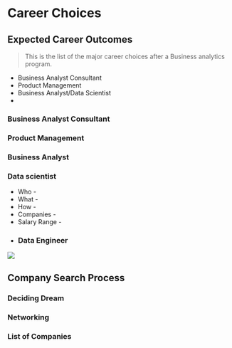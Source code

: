 # Career Choices


## Expected Career Outcomes

> This is the list of the major career choices after a Business analytics program. 

* Business Analyst Consultant
* Product Management
* Business Analyst/Data Scientist
* 

### Business Analyst Consultant
### Product Management
### Business Analyst
### Data scientist 
  * Who - 
  * What -
  * How - 
  * Companies -
  * Salary Range - 
  *
### Data Engineer

![](Images/DataScienceRoles.jpg)

## Company Search Process

### Deciding Dream
### Networking
### List of Companies
